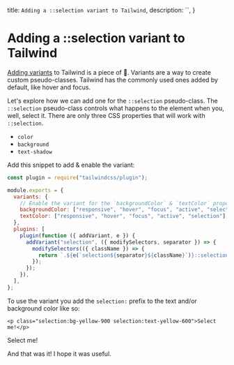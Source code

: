 

  title: `Adding a ::selection variant to Tailwind`,
  description: ``,
}


# Adding a ::selection variant to Tailwind

[Adding variants](https://tailwindcss.com/docs/pseudo-class-variants#creating-custom-variants) to Tailwind is a piece of 🍰. Variants are a way to create custom pseudo-classes. Tailwind has the commonly used ones added by default, like hover and focus.

Let's explore how we can add one for the `::selection` pseudo-class. The `::selection` pseudo-class controls what happens to the element when you, well, select it. There are only three CSS properties that will work with `::selection`.
- `color`
- `background`
- `text-shadow`

Add this snippet to add & enable the variant:

```js:tailwind.config.js
const plugin = require("tailwindcss/plugin");

module.exports = {
  variants: {
    // Enable the variant for the `backgroundColor` & `textColor` properties
    backgroundColor: ["responsive", "hover", "focus", "active", "selection"],
    textColor: ["responsive", "hover", "focus", "active", "selection"],
  },
  plugins: [
    plugin(function ({ addVariant, e }) {
      addVariant("selection", ({ modifySelectors, separator }) => {
        modifySelectors(({ className }) => {
          return `.${e(`selection${separator}${className}`)}::selection`;
        });
      });
    }),
  ],
};

```
To use the variant you add the `selection:` prefix to the text and/or background color like so:
```html:template
<p class="selection:bg-yellow-900 selection:text-yellow-600">Select me!</p>
```
<p className="selection:bg-yellow-900 selection:text-yellow-600">Select me!</p>

And that was it! I hope it was useful.
